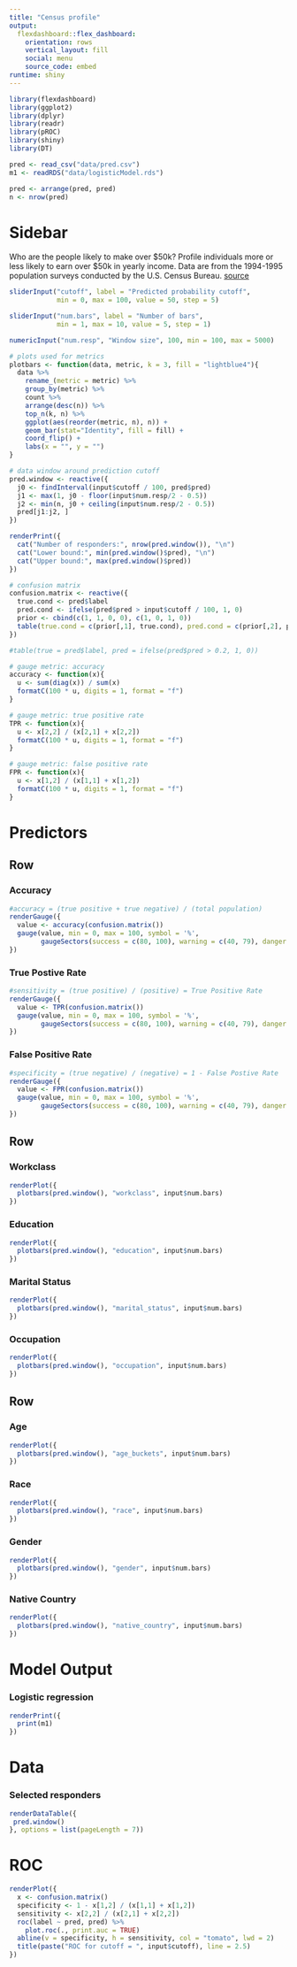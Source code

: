 ```yaml
---
title: "Census profile"
output: 
  flexdashboard::flex_dashboard:
    orientation: rows
    vertical_layout: fill
    social: menu
    source_code: embed
runtime: shiny
---
```



```r
library(flexdashboard)
library(ggplot2)
library(dplyr)
library(readr)
library(pROC)
library(shiny)
library(DT)

pred <- read_csv("data/pred.csv")
m1 <- readRDS("data/logisticModel.rds")

pred <- arrange(pred, pred)
n <- nrow(pred)
```

Sidebar {.sidebar}
=======================================================================

Who are the people likely to make over \$50k? Profile individuals more or less likely to earn over \$50k in yearly income. Data are from the 1994-1995 population surveys conducted by the U.S. Census Bureau. [source](https://archive.ics.uci.edu/ml/datasets/Census+Income)

```r
sliderInput("cutoff", label = "Predicted probability cutoff",
            min = 0, max = 100, value = 50, step = 5)

sliderInput("num.bars", label = "Number of bars",
            min = 1, max = 10, value = 5, step = 1)

numericInput("num.resp", "Window size", 100, min = 100, max = 5000)

```

```r
# plots used for metrics
plotbars <- function(data, metric, k = 3, fill = "lightblue4"){
  data %>%
    rename_(metric = metric) %>%
    group_by(metric) %>%
    count %>%
    arrange(desc(n)) %>%
    top_n(k, n) %>%
    ggplot(aes(reorder(metric, n), n)) + 
    geom_bar(stat="Identity", fill = fill) + 
    coord_flip() + 
    labs(x = "", y = "")
}

# data window around prediction cutoff
pred.window <- reactive({
  j0 <- findInterval(input$cutoff / 100, pred$pred)
  j1 <- max(1, j0 - floor(input$num.resp/2 - 0.5))
  j2 <- min(n, j0 + ceiling(input$num.resp/2 - 0.5))
  pred[j1:j2, ]
})

renderPrint({
  cat("Number of responders:", nrow(pred.window()), "\n")
  cat("Lower bound:", min(pred.window()$pred), "\n")
  cat("Upper bound:", max(pred.window()$pred))
})

# confusion matrix
confusion.matrix <- reactive({
  true.cond <- pred$label
  pred.cond <- ifelse(pred$pred > input$cutoff / 100, 1, 0)
  prior <- cbind(c(1, 1, 0, 0), c(1, 0, 1, 0))
  table(true.cond = c(prior[,1], true.cond), pred.cond = c(prior[,2], pred.cond))
})

#table(true = pred$label, pred = ifelse(pred$pred > 0.2, 1, 0))

# gauge metric: accuracy
accuracy <- function(x){
  u <- sum(diag(x)) / sum(x)
  formatC(100 * u, digits = 1, format = "f")
}

# gauge metric: true positive rate
TPR <- function(x){
  u <- x[2,2] / (x[2,1] + x[2,2])
  formatC(100 * u, digits = 1, format = "f")
}

# gauge metric: false positive rate
FPR <- function(x){
  u <- x[1,2] / (x[1,1] + x[1,2])
  formatC(100 * u, digits = 1, format = "f")
}
```



Predictors
=======================================================================

Row
-----------------------------------------------------------------------

### Accuracy {.value-box}

```r
#accuracy = (true positive + true negative) / (total population)
renderGauge({
  value <- accuracy(confusion.matrix())
  gauge(value, min = 0, max = 100, symbol = '%', 
        gaugeSectors(success = c(80, 100), warning = c(40, 79), danger = c(0, 39)))
})
```

### True Postive Rate {.value-box}


```r
#sensitivity = (true positive) / (positive) = True Positive Rate
renderGauge({
  value <- TPR(confusion.matrix())
  gauge(value, min = 0, max = 100, symbol = '%', 
        gaugeSectors(success = c(80, 100), warning = c(40, 79), danger = c(0, 39)))
})
```

### False Positive Rate {.value-box}

```r
#specificity = (true negative) / (negative) = 1 - False Postive Rate
renderGauge({
  value <- FPR(confusion.matrix())
  gauge(value, min = 0, max = 100, symbol = '%', 
        gaugeSectors(success = c(80, 100), warning = c(40, 79), danger = c(0, 39)))
})
```

Row
-----------------------------------------------------------------------

### Workclass

```r
renderPlot({
  plotbars(pred.window(), "workclass", input$num.bars)
})
```

### Education

```r
renderPlot({
  plotbars(pred.window(), "education", input$num.bars)
})
```

### Marital Status

```r
renderPlot({
  plotbars(pred.window(), "marital_status", input$num.bars)
})
```

### Occupation

```r
renderPlot({
  plotbars(pred.window(), "occupation", input$num.bars)
})
```

Row
-----------------------------------------------------------------------

### Age

```r
renderPlot({
  plotbars(pred.window(), "age_buckets", input$num.bars)
})
```

### Race

```r
renderPlot({
  plotbars(pred.window(), "race", input$num.bars)
})
```

### Gender

```r
renderPlot({
  plotbars(pred.window(), "gender", input$num.bars)
})
```

### Native Country

```r
renderPlot({
  plotbars(pred.window(), "native_country", input$num.bars)
})
```

Model Output
=======================================================================

### Logistic regression

```r
renderPrint({
  print(m1)
})
```



Data
=======================================================================

### Selected responders

```r
renderDataTable({
 pred.window() 
}, options = list(pageLength = 7))
```

ROC
=======================================================================

```r
renderPlot({
  x <- confusion.matrix()
  specificity <- 1 - x[1,2] / (x[1,1] + x[1,2])
  sensitivity <- x[2,2] / (x[2,1] + x[2,2])
  roc(label ~ pred, pred) %>%
    plot.roc(., print.auc = TRUE)
  abline(v = specificity, h = sensitivity, col = "tomato", lwd = 2)
  title(paste("ROC for cutoff = ", input$cutoff), line = 2.5)
})
```
